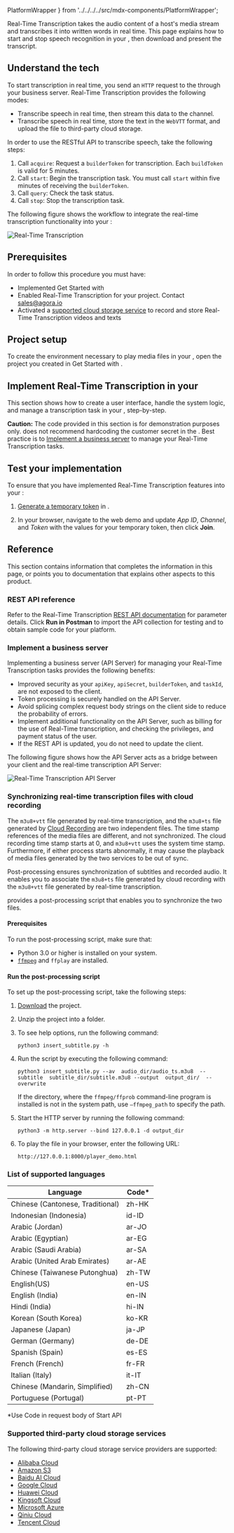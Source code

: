  PlatformWrapper
} from '../../../../src/mdx-components/PlatformWrapper';


Real-Time Transcription takes the audio content of a host's media stream and transcribes it into written words in real time. This page explains how to start and stop speech recognition in your <Vpl k="CLIENT" />, then download and present the transcript.

## Understand the tech

To start transcription in real time, you send an `HTTP` request to the <Vg k="AGORA_BACKEND" />  through your business server. Real-Time Transcription provides the following modes:

* Transcribe speech in real time, then stream this data to the channel.
* Transcribe speech in real time, store the text in the `WebVTT` format, and upload the file to third-party cloud storage.

In order to use the RESTful API to transcribe speech, take the following steps:

1. Call `acquire`: Request a `builderToken` for transcription. Each `buildToken` is valid for 5 minutes.
1. Call `start`: Begin the transcription task. You must call `start` within five minutes of receiving the `builderToken`.
1. Call `query`: Check the task status.
1. Call `stop`: Stop the transcription task.

The following figure shows the workflow to integrate the real-time transcription functionality into your <Vpl k="CLIENT" />:

![Real-Time Transcription](/images/video-sdk/real-time-transcription.svg)

## Prerequisites

In order to follow this procedure you must have:

* Implemented <Link to="../get-started/get-started-sdk">Get Started with <Vpd k="NAME"/></Link>
* Enabled Real-Time Transcription for your project. Contact sales@agora.io
* Activated a [supported cloud storage service](#supported-third-party-cloud-storage-services) to record and store Real-Time Transcription videos and texts


## Project setup

To create the environment necessary to play media files in your <Vpl k="CLIENT" />, open the project you created in <Link to="../get-started/get-started-sdk">Get Started with <Vpd k="NAME"/></Link>.

<ProjectSetup />

## Implement Real-Time Transcription in your <Vpl k="CLIENT" />

This section shows how to create a user interface, handle the system logic, and manage a transcription task in your <Vpl k="CLIENT" />, step-by-step.

**Caution:** The code provided in this section is for demonstration purposes only. <Vg k="COMPANY" /> does not recommend hardcoding the customer secret in the <Vpl k="CLIENT" />. Best practice is to [Implement a business server](#implement-a-business-server) to manage your Real-Time Transcription tasks.

<ProjectImplement />

## Test your implementation

To ensure that you have implemented Real-Time Transcription features into your <Vpl k="CLIENT" />:

1. [Generate a temporary token](../reference/manage-agora-account#generate-a-temporary-token) in <Vg k="CONSOLE" />.

2. In your browser, navigate to the <Link target="_blank" to="{{Global.DEMO_BASIC_VIDEO_CALL_URL}}"><Vg k="COMPANY" /> web demo</Link> and update _App ID_, _Channel_, and _Token_ with the values for your temporary token, then click **Join**.

<ProjectTest />


## Reference

This section contains information that completes the information in this page, or points you to documentation that explains other aspects to this product.

### REST API reference

Refer to the Real-Time Transcription [REST API documentation](https://documenter.getpostman.com/view/26273535/2s93JtRPzX) for parameter details. Click **Run in Postman** to import the API collection for testing and to obtain sample code for your platform.

### Implement a business server

Implementing a business server (API Server) for managing your Real-Time Transcription tasks provides the following benefits:

* Improved security as your `apiKey`, `apiSecret`, `builderToken`, and `taskId`, are not exposed to the client.
* Token processing is securely handled on the API Server.
* Avoid splicing complex request body strings on the client side to reduce the probability of errors.
* Implement additional functionality on the API Server, such as billing for the use of Real-Time transcription, and checking the privileges, and payment status of the user.
* If the REST API is updated, you do not need to update the client.

The following figure shows how the API Server acts as a bridge between your client and the <Vg k="COMPANY"/> real-time transcription API Server:

![Real-Time Transcription API Server](/images/video-sdk/real-time-transcription-server.svg)



### Synchronizing real-time transcription files with cloud recording

The `m3u8+vtt` file generated by real-time transcription, and the `m3u8+ts` file generated by [Cloud Recording](..\..\..\cloud-recording\overview/product-overview.mdx) are two independent files. The time stamp references of the media files are different, and not synchronized. The cloud recording time stamp starts at 0, and `m3u8+vtt` uses the system time stamp. Furthermore, if either process starts abnormally, it may cause the playback of media files generated by the two services to be out of sync.

Post-processing ensures synchronization of subtitles and recorded audio. It enables you to associate the `m3u8+ts` file generated by cloud recording with the `m3u8+vtt` file generated by real-time transcription.

<Vg k="COMPANY" /> provides a post-processing script that enables you to synchronize the two files.

#### Prerequisites

To run the post-processing script, make sure that:

* Python 3.0 or higher is installed on your system.
* [`ffmpeg`](https://ffmpeg.org/download.html) and `ffplay` are installed. 

#### Run the post-processing script

To set up the post-processing script, take the following steps:

1. [Download](https://github.com/AgoraIO/Docs-Source/files/10931258/add_webvtt.zip) the project.

1. Unzip the project into a folder.

1. To see help options, run the following command:

   ```shell
   python3 insert_subtitle.py -h
   ```

1. Run the script by executing the following command:

   ```shell
   python3 insert_subtitle.py --av  audio_dir/audio_ts.m3u8  --subtitle  subtitle_dir/subtitle.m3u8 --output  output_dir/  --overwrite 
   ```

   If the directory, where the `ffmpeg/ffprob` command-line program is installed is not in the system path, use `–ffmpeg_path` to specify the path.

1. Start the HTTP server by running the following command:

   ```shell
   python3 -m http.server --bind 127.0.0.1 -d output_dir
   ```

1. To play the file in your browser, enter the following URL: 
   
   ```
   http://127.0.0.1:8000/player_demo.html
   ```

### List of supported languages

| Language                         | Code*  | 
| -------------------------------- | ----- |
| Chinese (Cantonese, Traditional) | zh-HK |
| Indonesian (Indonesia)           | id-ID |
| Arabic (Jordan)                  | ar-JO |
| Arabic (Egyptian)                | ar-EG |
| Arabic (Saudi Arabia)            | ar-SA |
| Arabic (United Arab Emirates)    | ar-AE |
| Chinese (Taiwanese Putonghua)    | zh-TW |
| English(US)                      | en-US |
| English (India)                  | en-IN |
| Hindi (India)                    | hi-IN |
| Korean (South Korea)             | ko-KR |
| Japanese (Japan)                 | ja-JP |
| German (Germany)                 | de-DE |
| Spanish (Spain)                  | es-ES |
| French (French)                  | fr-FR |
| Italian (Italy)                  | it-IT |
| Chinese (Mandarin, Simplified)   | zh-CN |
| Portuguese (Portugal)            | pt-PT |

*Use Code in request body of Start API

### Supported third-party cloud storage services

The following third-party cloud storage service providers are supported:

* [Alibaba Cloud](https://www.alibabacloud.com/product/oss)
* [Amazon S3](https://aws.amazon.com/s3/?nc1=h_ls)
* [Baidu AI Cloud](https://intl.cloud.baidu.com/product/bos.html)
* [Google Cloud](https://cloud.google.com/storage)
* [Huawei Cloud](https://www.huaweicloud.com/intl/en-us/product/obs.html)
* [Kingsoft Cloud](https://en.ksyun.com/nv/product/KS3.html)
* [Microsoft Azure](https://azure.microsoft.com/en-us/services/storage/blobs/)
* [Qiniu Cloud](https://www.qiniu.com/en/products/kodo)
* [Tencent Cloud](https://intl.cloud.tencent.com/product/cos)

<Reference />